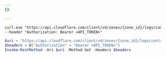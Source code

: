 ```yaml
---
{}

---
```



<Tabs> <TabItem label="Linux">

<APIRequest
  path="/zones/{zone_id}/logs/control/retention/flag"
  method="GET"
/>

</TabItem> <TabItem label="CMD">

```txt
curl.exe "https://api.cloudflare.com/client/v4/zones/{zone_id}/logs/control/retention/flag" ^
--header "Authorization: Bearer <API_TOKEN>"
```

</TabItem> <TabItem label="PowerShell">

```powershell
$uri = "https://api.cloudflare.com/client/v4/zones/{zone_id}/logs/control/retention/flag"
$headers = @{"Authorization" = "Bearer <API_TOKEN>"}
Invoke-RestMethod -Uri $uri -Method Get -Headers $headers
```

</TabItem> </Tabs>
